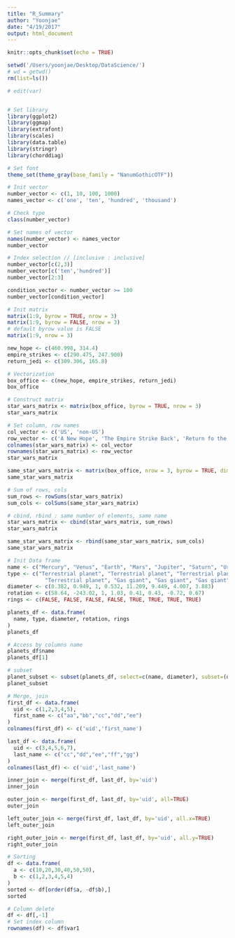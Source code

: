 ```yaml
---
title: "R_Summary"
author: "Yoonjae"
date: "4/19/2017"
output: html_document
---
```


```r
knitr::opts_chunk$set(echo = TRUE)

setwd('/Users/yoonjae/Desktop/DataScience/')
# wd = getwd()
rm(list=ls())

# edit(var)


# Set library
library(ggplot2)
library(ggmap)
library(extrafont)
library(scales)
library(data.table)
library(stringr)
library(chorddiag)

# Set font
theme_set(theme_gray(base_family = "NanumGothicOTF"))
```

```r
# Init vector
number_vector <- c(1, 10, 100, 1000)
names_vector <- c('one', 'ten', 'hundred', 'thousand')

# Check type
class(number_vector)

# Set names of vector
names(number_vector) <- names_vector
number_vector

# Index selection // [inclusive : inclusive]
number_vector[c(2,3)]
number_vector[c('ten','hundred')]
number_vector[2:3]

condition_vector <- number_vector >= 100
number_vector[condition_vector]
```

```r
# Init matrix
matrix(1:9, byrow = TRUE, nrow = 3)
matrix(1:9, byrow = FALSE, nrow = 3)
# default byrow value is FALSE
matrix(1:9, nrow = 3)

new_hope <- c(460.998, 314.4)
empire_strikes <- c(290.475, 247.900)
return_jedi <- c(309.306, 165.8)

# Vectorization
box_office <- c(new_hope, empire_strikes, return_jedi)
box_office

# Construct matrix
star_wars_matrix <- matrix(box_office, byrow = TRUE, nrow = 3)
star_wars_matrix

# Set column, row names
col_vector <- c('US', 'non-US')
row_vector <- c('A New Hope', 'The Empire Strike Back', 'Return fo the Jedi')
colnames(star_wars_matrix) <- col_vector
rownames(star_wars_matrix) <- row_vector
star_wars_matrix

same_star_wars_matrix <- matrix(box_office, nrow = 3, byrow = TRUE, dimnames = list(row_vector, col_vector))
same_star_wars_matrix
```

```r
# Sum of rows, cols
sum_rows <- rowSums(star_wars_matrix)
sum_cols <- colSums(same_star_wars_matrix)

# cbind, rbind : same number of elements, same name
star_wars_matrix <- cbind(star_wars_matrix, sum_rows)
star_wars_matrix

same_star_wars_matrix <- rbind(same_star_wars_matrix, sum_cols)
same_star_wars_matrix
```

```r
# Init Data frame
name <- c("Mercury", "Venus", "Earth", "Mars", "Jupiter", "Saturn", "Uranus", "Neptune")
type <- c("Terrestrial planet", "Terrestrial planet", "Terrestrial planet", 
            "Terrestrial planet", "Gas giant", "Gas giant", "Gas giant", "Gas giant")
diameter <- c(0.382, 0.949, 1, 0.532, 11.209, 9.449, 4.007, 3.883)
rotation <- c(58.64, -243.02, 1, 1.03, 0.41, 0.43, -0.72, 0.67)
rings <- c(FALSE, FALSE, FALSE, FALSE, TRUE, TRUE, TRUE, TRUE)

planets_df <- data.frame(
  name, type, diameter, rotation, rings
)
planets_df

# Access by columns name
planets_df$name
planets_df[1]

# subset
planet_subset <- subset(planets_df, select=c(name, diameter), subset=(diameter>1))
planet_subset
```

```r
# Merge, join
first_df <- data.frame( 
  uid <- c(1,2,3,4,5),
  first_name <- c("aa","bb","cc","dd","ee")
)
colnames(first_df) <- c('uid','first_name')

last_df <- data.frame(
  uid <- c(3,4,5,6,7),
  last_name <- c("cc","dd","ee","ff","gg")
)
colnames(last_df) <- c('uid','last_name')

inner_join <- merge(first_df, last_df, by='uid')
inner_join

outer_join <- merge(first_df, last_df, by='uid', all=TRUE)
outer_join

left_outer_join <- merge(first_df, last_df, by='uid', all.x=TRUE)
left_outer_join

right_outer_join <- merge(first_df, last_df, by='uid', all.y=TRUE)
right_outer_join
```

```r
# Sorting
df <- data.frame(
  a <- c(10,20,30,40,50,50),
  b <- c(1,2,3,4,5,4)
)
sorted <- df[order(df$a, -df$b),]
sorted
```

```r
# Column delete
df <- df[,-1]
# Set index column 
rownames(df) <- df$var1

```




